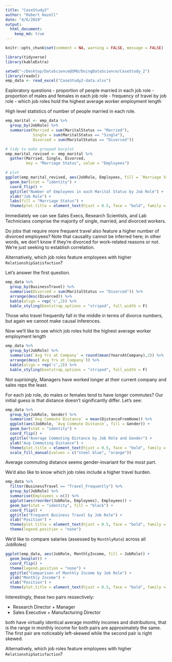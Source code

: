 ```yaml
---
title: "CaseStudy2"
author: "Robert Hazell"
date: "4/6/2019"
output: 
  html_document:
    keep_md: true
---
```


```r
knitr::opts_chunk$set(comment = NA, warning = FALSE, message = FALSE)
```

```r
library(tidyverse)
library(kableExtra)
```

```r
setwd("~/Desktop/DataScience@SMU/DoingDataScience/CaseStudy_2")
library(readxl)
emp_data <- read_excel("CaseStudy2-data.xlsx")
```

Exploratory questions
- proportion of people married in each job role
- proportion of males and females in each job role
- frequency of travel by job role
- which job roles hold the highest average worker employment length

High level statistics of number of people married in each role.

```r
emp_marital <- emp_data %>%
  group_by(JobRole) %>%
  summarise(Married = sum(MaritalStatus == "Married"),
            Single = sum(MaritalStatus == "Single"),
            Divorced = sum(MaritalStatus == "Divorced"))

# tidy to make grouped barplot
emp_marital_revised <- emp_marital %>% 
  gather(Married, Single, Divorced, 
         key = "Marriage Status", value = "Employees")

# plot
ggplot(emp_marital_revised, aes(JobRole, Employees, fill = `Marriage Status`)) +
  geom_bar(stat = "identity") + 
  coord_flip() + 
  ggtitle("Number of Employees in each Marital Status by Job Role") + 
  xlab("Job Role") + 
  labs(fill = "Marriage Status") + 
  theme(plot.title = element_text(hjust = 0.5, face = "bold", family = "Helvetica"))
```

Immediately we can see Sales Execs, Research Scientists, and Lab Technicians comprise the majority of single, married, and divorced workers.

Do jobs that require more frequent travel also feature a higher number of divorced employees?  Note that causality cannot be inferred here; in other words, we don't know if they're divorced for work-related reasons or not.  We're just seeking to establish correlation.

Alternatively, which job roles feature employees with higher ```RelationshipSatisfaction```?

Let's answer the first question.

```r
emp_data %>% 
  group_by(BusinessTravel) %>%
  summarise(Divorced = sum(MaritalStatus == "Divorced")) %>%
  arrange(desc(Divorced)) %>%
  kable(align = rep('c',2)) %>% 
  kable_styling(bootstrap_options = "striped", full_width = F)
```

Those who travel frequently fall in the middle in terms of divorce numbers, but again we cannot make causal inferences.

Now we'll like to see which job roles hold the highest average worker employment length

```r
emp_data %>%
  group_by(JobRole) %>%
  summarise(`Avg Yrs at Company` = round(mean(YearsAtCompany),2)) %>%
  arrange(desc(`Avg Yrs at Company`)) %>%
  kable(align = rep('c',2)) %>% 
  kable_styling(bootstrap_options = "striped", full_width = F)
```

Not suprisingly, Managers have worked longer at their current company and sales reps the least.

For each job role, do males or females tend to have longer commutes?  Our initial guess is that distance doesn't significantly differ. Let's see:

```r
emp_data %>%
  group_by(JobRole, Gender) %>%
  summarise(`Avg Commute Distance` = mean(DistanceFromHome)) %>%
  ggplot(aes(JobRole, `Avg Commute Distance`, fill = Gender)) + 
  geom_bar(stat = "identity") + 
  coord_flip() + 
  ggtitle("Average Commuting Distance by Job Role and Gender") + 
  ylab("Avg Commuting Distance") + 
  theme(plot.title = element_text(hjust = 0.5, face = "bold", family = "Helvetica"))+
  scale_fill_manual(values = c("steel blue", "orange"))
```

Average commuting distance seems gender-invariant for the most part.

We'd also like to know which job roles include a higher travel burden.

```r
emp_data %>%
  filter(BusinessTravel == "Travel_Frequently") %>%
  group_by(JobRole) %>%
  summarise(Employees = n()) %>%
  ggplot(aes(reorder(JobRole, Employees), Employees)) + 
  geom_bar(stat = "identity", fill = "black") + 
  coord_flip() + 
  ggtitle("Frequent Business Travel by Job Role") +
  xlab("Position") + 
  theme(plot.title = element_text(hjust = 0.5, face = "bold", family = "Helvetica")) + 
  theme(legend.position = "none")
```

We'd like to compare salaries (assessed by ```MonthlyRate```) across all JobRoles)

```r
ggplot(emp_data, aes(JobRole, MonthlyIncome, fill = JobRole)) + 
  geom_boxplot() + 
  coord_flip() + 
  theme(legend.position = "none") + 
  ggtitle("Comparison of Monthly Income by Job Role") + 
  ylab("Monthly Income") + 
  xlab("Position") + 
  theme(plot.title = element_text(hjust = 0.5, face = "bold", family = "Helvetica"))
```

Interestingly, these two pairs ressectively:

* Research Director + Manager
* Sales Executive + Manufacturing Director

both have virtually identical average monthly incomes and distributions, that is the range in monthly income for both pairs are approximately the same.  The first pair are noticeably left-skewed while the second pair is right skewed.

Alternatively, which job roles feature employees with higher ```RelationshipSatisfaction```?